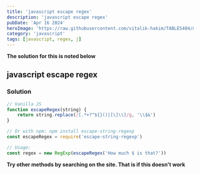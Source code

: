 ```yaml
---
title: 'javascript escape regex'
description: 'javascript escape regex'
pubDate: 'Apr 16 2024'
heroImage: 'https://raw.githubusercontent.com/vitalik-hakim/TABLES404/main/error_b/JavaScript.png'
category: 'javascript'
tags: [javascript, regex, j]
---
```


**The solution for this is noted below**

## javascript escape regex

### Solution

```javascript
// Vanilla JS
function escapeRegex(string) {
	return string.replace(/[.*+?^${}()|[\]\\]/g, '\\$&')
}

// Or with npm: npm install escape-string-regexp
const escapeRegex = require('escape-string-regexp')

// Usage:
const regex = new RegExp(escapeRegex('How much $ is that?'))
```

**Try other methods by searching on the site. That is if this doesn't work**
